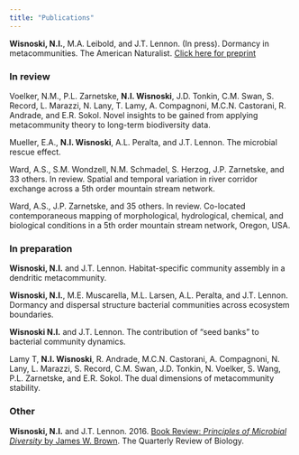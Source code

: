 ```yaml
---
title: "Publications"
---
```


**Wisnoski, N.I.**, M.A. Leibold, and J.T. Lennon. (In press). Dormancy in metacommunities. The American Naturalist. [Click here for preprint](https://doi.org/10.17605/OSF.IO/UJMZC) 

### In review

Voelker, N.M., P.L. Zarnetske, **N.I. Wisnoski**, J.D. Tonkin, C.M. Swan, S. Record, L. Marazzi, N. Lany, T. Lamy, A. Compagnoni, M.C.N. Castorani, R. Andrade, and E.R. Sokol. Novel insights to be gained from applying metacommunity theory to long-term biodiversity data.

Mueller, E.A., **N.I. Wisnoski**, A.L. Peralta, and J.T. Lennon. The microbial rescue effect.

Ward, A.S., S.M. Wondzell, N.M. Schmadel, S. Herzog, J.P. Zarnetske, and 33 others. In review. Spatial and temporal variation in river corridor exchange across a 5th order mountain stream network.

Ward, A.S., J.P. Zarnetske, and 35 others. In review. Co-located contemporaneous mapping of morphological, hydrological, chemical, and biological conditions in a 5th order mountain stream network, Oregon, USA.



### In preparation
**Wisnoski, N.I.** and J.T. Lennon. Habitat-specific community assembly in a dendritic metacommunity.

**Wisnoski, N.I.**, M.E. Muscarella, M.L. Larsen, A.L. Peralta, and J.T. Lennon. Dormancy and dispersal structure bacterial communities across ecosystem boundaries.

**Wisnoski N.I.** and J.T. Lennon. The contribution of "seed banks" to bacterial community dynamics.

Lamy T, **N.I. Wisnoski**, R. Andrade, M.C.N. Castorani, A. Compagnoni, N. Lany, L. Marazzi, S. Record, C.M. Swan, J.D. Tonkin, N. Voelker, S. Wang, P.L. Zarnetske, and E.R. Sokol. The dual dimensions of metacommunity stability.



### Other
**Wisnoski, N.I.** and J.T. Lennon. 2016. [Book Review: _Principles of Microbial Diversity_ by James W. Brown](https://doi.org/10.1086/685351). The Quarterly Review of Biology.